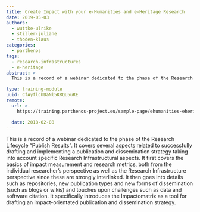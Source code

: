```yaml
---
title: Create Impact with your e-Humanities and e-Heritage Research
date: 2019-05-03
authors:
  - wuttke-ulrike
  - stiller-juliane
  - thoden-klaus
categories:
  - parthenos
tags:
  - research-infrastructures
  - e-heritage
abstract: >-
  This is a record of a webinar dedicated to the phase of the Research Lifecycle “Publish Results”. It covers several aspects related to successfully drafting and implementing a publication and dissemination strategy taking into account specific Research Infrastructural aspects.

type: training-module
uuid: CfAyflchDaNl5KRQU5uRE
remote:
  url: >-
    https://training.parthenos-project.eu/sample-page/ehumanities-eheritage-webinar-series/webinar-impact/

  date: 2018-02-08
---
```


This is a record of a webinar dedicated to the phase of the Research Lifecycle “Publish Results”. It covers several aspects related to successfully drafting and implementing a publication and dissemination strategy taking into account specific Research Infrastructural aspects. It first covers the basics of impact measurement and research metrics, both from the individual researcher’s perspective as well as the Research Infrastructure perspective since these are strongly interlinked. It then goes into details such as repositories, new publication types and new forms of dissemination (such as blogs or wikis) and touches upon challenges such as data and software citation. It specifically introduces the Impactomatrix as a tool for drafting an impact-orientated publication and dissemination strategy.

<CTA
  title="Interested in learning more?"
  subtitle="Check out Create Impact with your e-Humanities and e-Heritage Research on PARTHENOS"
  url="https://training.parthenos-project.eu/sample-page/ehumanities-eheritage-webinar-series/webinar-impact/"
/>
